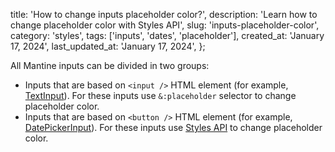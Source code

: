 
  title: 'How to change inputs placeholder color?',
  description:
    'Learn how to change placeholder color with Styles API',
  slug: 'inputs-placeholder-color',
  category: 'styles',
  tags: ['inputs', 'dates', 'placeholder'],
  created_at: 'January 17, 2024',
  last_updated_at: 'January 17, 2024',
};


All Mantine inputs can be divided in two groups:

- Inputs that are based on `<input />` HTML element (for example, [TextInput](https://mantine.dev/core/text-input)). For these inputs use `&:placeholder` selector to change placeholder color.
- Inputs that are based on `<button />` HTML element (for example, [DatePickerInput](https://mantine.dev/dates/date-picker-input)). For these inputs use [Styles API](https://mantine.dev/styles/styles-api) to change placeholder color.

<Demo data={InputPlaceholderColorDemo} />
